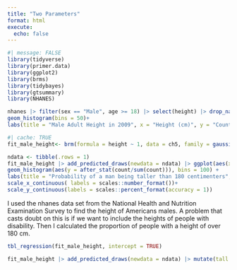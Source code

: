 ```yaml
---
title: "Two Parameters"
format: html
execute: 
  echo: false
---
```


```r
#| message: FALSE
library(tidyverse)
library(primer.data)
library(ggplot2)
library(brms)
library(tidybayes)
library(gtsummary)
library(NHANES)

```

```r
nhanes |> filter(sex == "Male", age >= 18) |> select(height) |> drop_na() |> ggplot(aes(x = height))+
geom_histogram(bins = 50)+
labs(title = "Male Adult Height in 2009", x = "Height (cm)", y = "Count", caption = "Source: National Health and Nutrition Examination Survey")
```
```r
#| cache: TRUE
fit_male_height<- brm(formula = height ~ 1, data = ch5, family = gaussian(), silent = 2, refresh = 0, seed = 12)
```


```r
ndata <- tibble(.rows = 1)
fit_male_height |> add_predicted_draws(newdata = ndata) |> ggplot(aes(x = .prediction))+
geom_histogram(aes(y = after_stat(count/sum(count))), bins = 100) +
labs(title = "Probability of a man being taller than 180 centimenters", x = "Height", y = "Probability")+
scale_x_continuous( labels = scales::number_format())+
scale_y_continuous(labels = scales::percent_format(accuracy = 1))
```

I used the nhanes data set from the National Health and Nutrition Examination Survey to find the height of Americans males. A problem that casts doubt on this is if we want to include the heights of people with disability. Then I calculated the proportion of people with a height of over 180 cm.
```r
tbl_regression(fit_male_height, intercept = TRUE)

```

```r
fit_male_height |> add_predicted_draws(newdata = ndata) |> mutate(tall = if_else(.prediction > 180, TRUE, FALSE )) |> summarize(odds = mean(tall))
```

